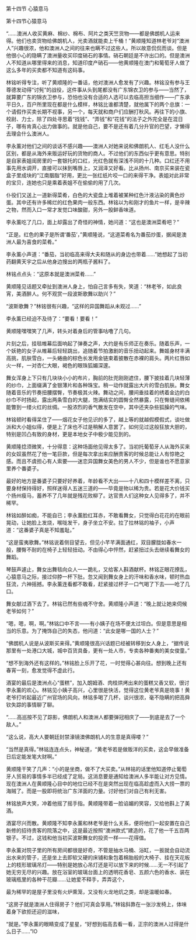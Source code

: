 

第十四节 心猿意马

第十四节心猿意马

“……澳洲人收买黄麻、棉纱、棉布、阿片之类天竺货物――都是佛朗机人运来得。他们也卖货物给佛朗机人，光卖酒就能卖上千桶！”黄顺隆知道林老爷对“澳洲人”兴趣很浓，他和澳洲人之间的往来也瞒不过这些人。所以故意侃侃而谈。但是他很小心的隐瞒了澳洲量收买印度硝石的事情。硝石朝廷是不许出口的。但是澳洲人不知道从哪里得来的消息，知道印度产硝石――他黄顺隆在澳门和葡萄牙人做了这么多年的买卖都不知道有这码事。

林铭听得专注，听了黄顺隆的一番话，他对澳洲人愈发有了兴趣。林铭没有参与王尊德发动得“讨髡”的战役，这件事从头到尾都没有广东锦衣卫的参与――当然了，就算要广东的锦衣卫参与，恐怕也没有合适的人选可以去临高担当细作――广东承平日久，百户所里现在都是什么模样，林铭比谁都清楚，就他属下的两个总旗：一个请假作买卖长期不视事，另一个，每天就和商户们应酬打秋风。再往下的小旗、校尉、力士，除了四处寻思着“找钱”、“弄钱”和“花钱”的法子之外完全是在混日子，哪有肯真心出力做事的。就是他自己，要不是还有着几分升官的巴望，才懒得去理会什么澳洲人。

李永薰对他们之间的谈话不感兴趣――澳洲人对她来说和佛朗机人、红毛人没什么区别，都是从海外来贩运好玩的货物的商人。不过他们的东西似乎更有意思。特别是自家表姐闺房里的一套银托的口红，光红色就有深浅不同的十几种。口红还不用事先用水调开，直接可以抹到嘴唇上，又润泽又好看。比从扬州、南京买来装在瓷盒子里成块的“江南胭脂”好用，更比一张红纸片咬一口的来得干净。表姐对此非常的宝贝，连她也只是乘着表姐不在偷偷的用了几次。

仆役们又送上一道新得菜肴，白色的大瓷盘上堆着被某种红色汁液沾染的黄色炒蛋。其中还有许多稀烂的红色果肉一般东西。林铭以为和刚才的鱼片一样，是辛辣之物，然而入口一常才发觉口味酸甜，另外一股鲜香味道。

李永薰吃了几口，面上却露出了奇怪的神情，她问道：“这也是澳洲菜肴吧？”

“正是。红色的果子是所谓‘番茄’，”黄顺隆说，“这道菜肴名为番茄炒蛋，据闻是澳洲人最为喜食的菜肴。”

李永薰小声道：“番茄，当初临高来得大夫和随从的身边也带着……”她想起了当初药翻黄天宇之后从他身边搜出的两瓶子酱料了。

林铭点点头：“这原本就是澳洲菜肴……”

黄顺隆见话题又牵扯到澳洲人身上，怕自己言多有失，笑道：“林老爷，如此良宵，美酒醉人。何不观赏一段波斯歌舞以助兴？”

“波斯歌舞？”林铭很有兴趣，“这样的异国舞蹈从未观过……”

李永薰已经迫不及待了：“要看！要看！”

黄顺隆嘿嘿笑了几声，转头对着身后的管事咕噜了几句。

片刻之后，挂毯帷幕后面响起了弹奏之声，大约是有乐师正在奏乐。随着乐声，一个妖艳的女子从帷幕后轻轻跳出，追随着节拍激剧的音乐扭动起来。舞姬身材丰满高挑，肌肤雪白，一头蜷曲的棕色长发用金链束着披散在赤裸的肩头。两片红唇如火一样，一对杏仁大眼，褐色的眼珠狐媚深邃。

舞女浑身上下只有几块块小小的布片，胸前的肚兜刚刚遮住，腰下披挂着几块轻薄的纱巾，上面缀满了金银薄片和各种珠宝。稍一动作就露出大片的雪白肌肤。舞女随着音乐的节奏扭腰摆臀，节奏极其火辣。舞动之间，腰间垂挂着的绣着金边的白纱巾不时扬起，露出两条雪白的大腿，饱满结实的圆臀全然暴露，只在臀缝间依稀能瞥到一缕火红的丝绸。一股浓烈的香气散发在空中，其中还夹杂些狐臊的气味。

林铭顿时看得呆住了――烟花女子他见识的多了，越上等的就越假模假式，谈吐做派和大小姐似得，便是上了床也不过是稍解人意罢了。如何见过这般狂放大胆的，特别是凹凸有致的身材，更是本地女子中极少能见到的。

黄顺隆捻须微笑，十分得意：这种场面他见得太多了。当初托葡萄牙人从海外买来的女奴虽然花了他一笔巨款，但是每次拿出来应酬贵客的时候总能让人有惊艳之感。而且不虞担心有人索要――迷恋异国舞女美色的男人不少，但是谁也不愿意家里养个番婆子。

最好的地方是番婆子只要好好养着，年龄看不大出――十八和四十模样差不离，只要身材保持得好，照样迷得人五迷三道的――毕竟是物以稀为贵。若是花大价钱买个扬州瘦马，蓄养不了几年就是残花败柳了。达官贵人们这种女人见得多了，并不稀罕。

林铭如醉如痴，不能自已；李永薰脸红耳赤，不敢看舞女，只觉得白花花的在眼前晃动，让她脸上发烧，喉咙发干，身子坐立不安。拉了拉林铭的袖子，小声道：“这番婆子真是不知羞耻。”

“这是蛮夷歌舞。”林铭说着侧目望去，但见小芊芊满面通红，双目朦胧如春水一般，腰臀不耐的在椅子上轻轻扭动。不由得心中怦然，赶紧扭过头去继续看舞女的舞蹈。

琴鼓声遽止，舞女出舞毯向众人一一跪礼，又给客人斟酒献杯。林铭正眼花撩乱，心猿意马之际，接过仰脖一杯下肚。忽又闻到舞女身上的汗味和香水味，顿时热血狂流，六神摇撼。李永薰连看都不敢看，赶紧接过杯子一口气喝了下去――呛了几口。

舞女献过酒下去了。林铭已然有些魂不守舍。黄顺隆小声道：“晚上就让她来伺候老爷如何？”

“嗯，嗯，啊，啊。”林铭口中不言――有小姨子在场不便太过坦白。但是意思是相当的乐意。为了掩饰自己的失态，他问道：“此女是哪一国的人士？”

“佛朗机人说是从波斯买来得。”黄顺隆很高兴话题已经被转移到女人身上，“据传说那里有一处港口大城，城中百货具备，更有一处人市，专卖各种番夷的美女俊童。”

“想不到海外还有这样的。”林铭脸上乐开了花，一时觉得心甚向往。想到晚上还有春宵一刻，愈发觉得不虚此行。

酒宴的最后是澳洲点心“蛋糕”，加入朗姆酒、肉桂烘烤出来的蛋糕又香又软，很讨李永薰的欢心。林铭见小姨子高兴，心里很是快活，觉得这位黄老爷真是晓事！黄老爷打听起最近广州官场的风向，林铭多喝了几杯，谈兴很浓，毫不隐瞒的把高舜钦失踪的事情聊了聊。

“……高巡按不见了踪影，佛朗机人和澳洲人都要弹冠相庆了――到底是去了一个敌人。”

“这么说，高大人要朝廷封禁濠镜澳佛朗机人的生意是真得喽？”

“当然是真得。”林铭连连点头，神秘道，“黄老爷若是做贩洋的买卖，这会早做准备日后定能发笔大财啊。”

黄顺隆干笑了几声：“小的是坐商，做不了大买卖。”从林铭的话里他知道停止葡萄牙人贸易的事情多半已经成了定局。这消息要是通知给澳洲人多半能让对方见情。现在澳洲人在黄顺隆心目中的地位已经不在是突然出现在临高趁虚而入大捞一票的海贼了。而是一股即将统治广东洋面的力量。讨好他们对自己有利无害。

林铭放声大笑，冲着他摇了摇手指。黄顺隆带着一脸谄媚的笑容，又给他斟上了美酒。

酒宴尽兴而散。黄顺隆不知李永薰和林老爷是什么关系，便将他们一起安置在自己新修的招待贵客的院落之中，这是最近按照“澳洲款式”建造的，花了他一千五百两银子。不过，这钱和他当初买波斯舞女的投资一样――花得值。

李永薰对院子里的所有房间都很是好奇，不管是抽水马桶、浴缸，一扳就会自动流出水来的管子，还是坐上去即软又硬的床铺和象包着棉胎般的大椅子、挂在天花板上的枝形玻璃吊灯――特别是她放心吊灯还是可以放下来的时候……无一不引起了她无穷无尽的兴趣。放在浴室的玻璃台面上的透明花香皂、五颜六色的香水、装在玻璃瓶里的各种干花瓣……让她爱不释手，弄弄这个，

最为稀罕的是屋子里没有火炉熏笼，又没有火龙地炕之类，却是温暖如春。

“这房子就是澳洲人住得房子？他们可真会享用。”林铭斜靠在一张沙发椅上，体味着身下欲拒还迎的滋味，

“就是。”李永薰的眼睛变成了星星，“好想到临高去看一看，正宗的澳洲人过得是什么日子……”IO

